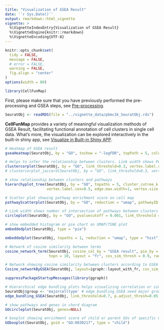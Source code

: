 ```yaml
---
title: "Visualization of GSEA Result"
date: '`r Sys.Date()`'
output: rmarkdown::html_vignette
vignette: >
  %\VignetteIndexEntry{Visualization of GSEA Result}
  %\VignetteEngine{knitr::rmarkdown}
  %\VignetteEncoding{UTF-8}
---
```



```r
knitr::opts_chunk$set(
  tidy = FALSE,
  message = FALSE,
  # error = FALSE,
  warning = FALSE,
  fig.align = "center"
)
options(width = 80)
```


```r
library(CellFunMap)
```

First, please make sure that you have previously performed the pre-processing and GSEA steps, see [Pre-processing](Pre-processing.html).

```r
SeuratObj <- readRDS(file = "../vignette_data/pbmc3k_SeuratObj.rds")
```

**CellFunMap** provides a variety of meaningful visualization methods of GSEA Result, facilitating functional annotation of cell clusters in single cell data. What's more, the visualization can be explored interactively in the built-in shiny app, see [Visualize in Built-in Shiny APP](shiny_app.html).

```r
# Heatmap of GSEA result
gseaHeatmap(SeuratObj, by = "GO", toshow = "-logFDR", topPath = 5, colour = "Greens", fontsize_row = 7)
```

```r
# Helps to infer the relationship between clusters. Link width shows Pearson correlation or Jaccard coefficient between clusters, calculated with GSEA result. Node size indicates cell number of each cluster.
clustercorplot(SeuratObj, by = "GO", link_threshold=0.3, vertex.label.cex=1, weight.scale=T)
# clustercorplot_jaccard(SeuratObj, by = "GO", link_threshold=0.3, vertex.label.cex=1, weight.scale=T)
```

```r
# show relationship between clusters and pathways
hierarchyplot_tree(SeuratObj, by = "GO", topaths = 5, cluster_cutree_k = 6, pathway_cutree_k = 10,
                   vertex.label.cex=0.5, edge.max.width=1, vertex.size.cex=0.7)
```

```r
# Scatter plot showing pathway enrichment score on cell map
pathwayScatterplot(SeuratObj, by = "GO", reduction = "umap", pathwayID = "GO:0030217", pointsize = 0.5, label = F)
```

```r
# Link width shows number of intersection of pathways between clusters
circleplot(SeuratObj, by = "GO", pvaluecutoff = 0.001, link_threshold = 10)
```

```r
# show embedded histogram or pie chart on UMAP/TSNE plot
embeddedplot(SeuratObj, type = "pie")
```

```r
embeddedplot(SeuratObj, topaths = 1, reduction = "umap", type = "hist")
```

```r
# Network of cosine similarity between terms
cosine_network_term(SeuratObj, cosine_cal_by = "GSEA result", pie_by = "GSEA result", GSEA_by = "GO",
                    topn = 10, layout = "fr", cos_sim_thresh = 0.9, radius = 0.1, text_size = 2)
```

```r
# Network showing cosine similarity between clusters according to GSEA result
Cosine_networkByGSEA(SeuratObj, layout=igraph::layout_with_fr, cos_sim_thresh=0.8, p.adjust_thresh=0.05, SEED=123, node.cex=6, width_range=c(0.8, 4), vertex.label.dist=0.5)
```

```r
suppressPackageStartupMessages(library(ggraph))
```

```r
# Hierarchical edge bundling plots helps visualizing correlation or similarity between clusters
SeuratObj$group <- 'majorcelltype' # edge_bundling_GSEA need major group information
edge_bundling_GSEA(SeuratObj, link_threshold=0.7, p.adjust_thresh=0.05, link_width=0.9, method='cosine similarity', node.by='seurat_clusters', group.by="group")
```


```r
# show pathways and genes in chord diagram
GOcircleplot(SeuratObj, genes=NULL)
```

```r
# boxplot showing enrichment score of child or parent GOs of specific GO
GOboxplot(SeuratObj, goid = "GO:0030217", type = "child")
```


